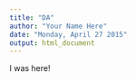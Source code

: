 ```yaml
---
title: "DA"
author: "Your Name Here"
date: "Monday, April 27 2015"
output: html_document
---
```


I was here!
